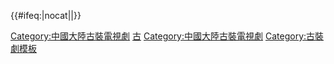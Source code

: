 {{Navbox
|bodyclass=hlist

|name = 2001年中國大陸古裝/民初電視劇
|title = [[中国古代题材电视剧列表|2001年中國大陸古裝/民初電視劇]]
|state = collapsed
|group1 = 春秋戰國
|list1 = 
*[[孙子 (电视剧)|孫子]]
*[[宰相小甘罗]]
*[[呂不韋傳奇]]
|group2 = 秦漢
|list2 = 
*[[大漢天子]](一)
*[[秦始皇 (2001年电视剧)|秦始皇]]
|group3 = 南北朝
|list3 = 
*[[一代名妓苏小小]]
|group4 = 隋唐
|list4 = 
*[[大唐情史]]
*[[文成公主 (2001年電視劇)|文成公主]]
*[[上錯花轎嫁對郎 (電視劇)|上错花轿嫁对郎]]
|group5 =宋
|list5 = 
*[[少年包青天]](二)
*[[楊門女將 (2001年電視劇)|楊門女將]]
*[[一脚定江山]]
|group6 =元
|list6= 
*[[东西奇遇结良缘]]
*[[关汉卿传奇]]
|group7 = 明
|list7 = 
*[[機靈小子]]
*[[新女驸马]]
*[[秋香]]
|group8 = 清
|list8 = 
*[[康熙王朝]]
*[[九歲縣太爺]]
*[[鐵齒銅牙紀曉嵐]]2
*[[皇宫宝贝]]
*[[格格要出嫁]]
*[[天下第一丑]]
*[[人间灶王]]
*[[折扇探花]]
*[[大钦差之皇城神鹰]]
|group9 =民初
|list9 = 
*[[大宅门]]
*[[像雾像雨又像风]]
*[[神探方天謬]]
*[[情深深雨濛濛]]
|group10 = 武俠
|list10 = 
*[[笑傲江湖 (2001年电视剧)|笑傲江湖]]
*[[武林外史 (2001年电视剧)|武林外史]]
*[[策马啸西风]]
*[[三少爷的剑]]
*[[新楚留香]]
*陆小凤之决战前后
*[[陆小凤之凤舞九天]]
*[[绝世双骄]]
*[[臥虎藏龍 (電視劇)]]
*[[凤在江湖]]
|group11 = 架空
|list11 = 
*[[选妃记]]
|group12 = 神話/傳說
|list12= 
*[[天地传说之宝莲灯]]
*[[爱情宝典]]
|below = [[Template:2000年中國大陸古裝/民初電視劇|2000年]] ← '''2001年''' → [[Template:2002年中國大陸古裝/民初電視劇|2002年]]
}}<includeonly>{{#ifeq:{{{1}}}|nocat||[[Category:中國大陸古裝電視劇]]}}</includeonly>
<noinclude>[[Category:中国电视剧模板|古]]
[[Category:中國大陸古裝電視劇]]
[[Category:古裝劇模板]]</noinclude>